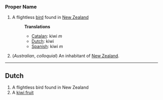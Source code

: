 ===Proper Name===
#A flightless [[bird]] found in [[New Zealand]]
#:'''Translations'''
#:*[[Catalan]]: kiwi ''m''
#:*[[Dutch]]: kiwi
#:*[[Spanish]]: kiwi ''m''
#(''Australian'', ''colloquial'') An inhabitant of [[New Zealand]].

----

==Dutch==
#A flightless bird found in New Zealand
#A [[kiwi fruit]]